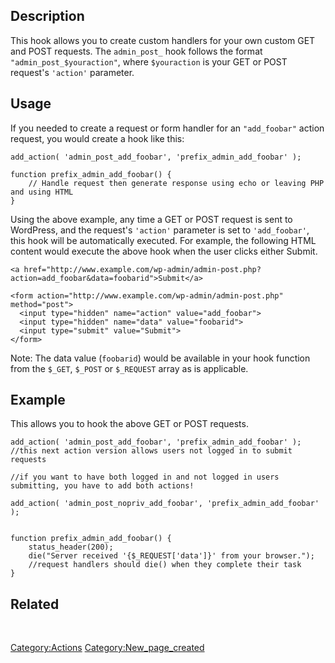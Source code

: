 {{Stub}}
==Description==
This hook allows you to create custom handlers for your own custom GET and POST requests. The <tt>admin_post_</tt> hook follows the format <code>"admin_post_$youraction"</code>, where <tt>$youraction</tt> is your GET or POST request's <tt>'action'</tt> parameter.

==Usage==
If you needed to create a request or form handler for an <tt>"add_foobar"</tt> action request, you would create a hook like this:
<pre>
add_action( 'admin_post_add_foobar', 'prefix_admin_add_foobar' );

function prefix_admin_add_foobar() {
    // Handle request then generate response using echo or leaving PHP and using HTML
}
</pre>

Using the above example, any time a GET or POST request is sent to WordPress, and the request's <tt>'action'</tt> parameter is set to <tt>'add_foobar'</tt>, this hook will be automatically executed. For example, the following HTML content would execute the above hook when the user clicks either Submit.

<pre>
<a href="http://www.example.com/wp-admin/admin-post.php?action=add_foobar&data=foobarid">Submit</a>
</pre>
<pre>
<form action="http://www.example.com/wp-admin/admin-post.php" method="post">
  <input type="hidden" name="action" value="add_foobar">
  <input type="hidden" name="data" value="foobarid">
  <input type="submit" value="Submit">
</form>
</pre>

Note: The data value (<tt>foobarid</tt>) would be available in your hook function from the <tt>$_GET</tt>, <tt>$_POST</tt> or <tt>$_REQUEST</tt> array as is applicable.

==Example==
This allows you to hook the above GET or POST requests.

<pre>
add_action( 'admin_post_add_foobar', 'prefix_admin_add_foobar' );
//this next action version allows users not logged in to submit requests

//if you want to have both logged in and not logged in users submitting, you have to add both actions!

add_action( 'admin_post_nopriv_add_foobar', 'prefix_admin_add_foobar' );


function prefix_admin_add_foobar() {
    status_header(200);
    die("Server received '{$_REQUEST['data']}' from your browser.");
    //request handlers should die() when they complete their task
}
</pre>

== Related ==
&nbsp;

[[Category:Actions]]
[[Category:New_page_created]]